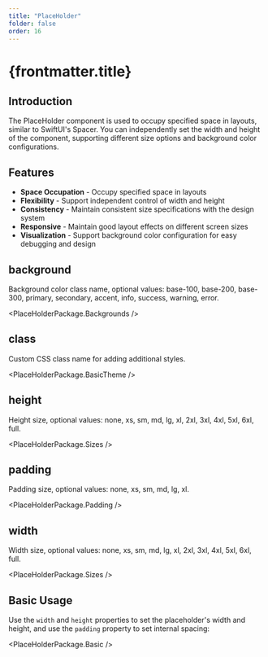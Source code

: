 ```yaml
---
title: "PlaceHolder"
folder: false
order: 16
---
```



# {frontmatter.title}

## Introduction

The PlaceHolder component is used to occupy specified space in layouts, similar to SwiftUI's Spacer. You can independently set the width and height of the component, supporting different size options and background color configurations.

## Features

- **Space Occupation** - Occupy specified space in layouts
- **Flexibility** - Support independent control of width and height
- **Consistency** - Maintain consistent size specifications with the design system
- **Responsive** - Maintain good layout effects on different screen sizes
- **Visualization** - Support background color configuration for easy debugging and design

## background

Background color class name, optional values: base-100, base-200, base-300, primary, secondary, accent, info, success, warning, error.

<PlaceHolderPackage.Backgrounds />

## class

Custom CSS class name for adding additional styles.

<PlaceHolderPackage.BasicTheme />

## height

Height size, optional values: none, xs, sm, md, lg, xl, 2xl, 3xl, 4xl, 5xl, 6xl, full.

<PlaceHolderPackage.Sizes />

## padding

Padding size, optional values: none, xs, sm, md, lg, xl.

<PlaceHolderPackage.Padding />

## width

Width size, optional values: none, xs, sm, md, lg, xl, 2xl, 3xl, 4xl, 5xl, 6xl, full.

<PlaceHolderPackage.Sizes />

## Basic Usage

Use the `width` and `height` properties to set the placeholder's width and height, and use the `padding` property to set internal spacing:

<PlaceHolderPackage.Basic />
